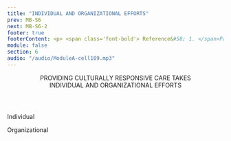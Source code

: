 ```yaml
---
title: "INDIVIDUAL AND ORGANIZATIONAL EFFORTS"
prev: MB-S6
next: MB-S6-2
footer: true
footerContent: <p> <span class='font-bold'> Reference&#58; 1. </span>Pavao C, Few T. Current issues in cultural competency frameworks&#58; perspectives and examples from practice (Counterpoints). AETC Program. Accessed May 20, 2022.</p>
module: false
section: 6
audio: "/audio/ModuleA-cell109.mp3"
---
```


<Header>
  PROVIDING CULTURALLY RESPONSIVE CARE TAKES <br/>
  <span className="text-red">INDIVIDUAL AND ORGANIZATIONAL EFFORTS</span>
</Header>
<StickyPicture image="/GettyImages-1053043074_FPO_BW.png" secondary>
  <DoubleLayout center up>
    <div>
      <PP className="text-2xl 2xl:text-3xl text-ui-blue font-medium">
        Individual
      </PP>
      <br />
      <List
        type="ticked"
        fontSize="text-base 2xl:text-2xl"
        list="Become aware of cultural differences
        Build knowledge and understanding of cultural differences
        Acknowledge many communities' perspectives on health and wellness"
      />
    </div>
    <div>
      <p className="text-2xl 2xl:text-3xl text-red font-medium">
        Organizational
      </p>
      <br />
      <List
        type="ticked"
        color='red'
        fontSize="text-base 2xl:text-2xl"
        list="Train staff to be more culturally responsive
        Integrate cultural knowledge and sensitivity into protocols and training
        Create a safe environment from the front desk to the waiting room to the exam room"
      />
    </div>

  </DoubleLayout>
</StickyPicture>
